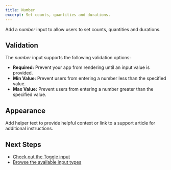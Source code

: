 ```yaml
---
title: Number
excerpt: Set counts, quantities and durations.
---
```


Add a _number_ input to allow users to set counts, quantities and durations.

## Validation

The _number_ input supports the following validation options:

- **Required:** Prevent your app from rendering until an input value is provided.
- **Min Value:** Prevent users from entering a number less than the specified value.
- **Max Value:** Prevent users from entering a number greater than the specified value.

## Appearance

Add helper text to provide helpful context or link to a support article for additional instructions.

## Next Steps

- [Check out the Toggle input](/docs/inputs/toggle)
- [Browse the available input types](/docs/inputs)
